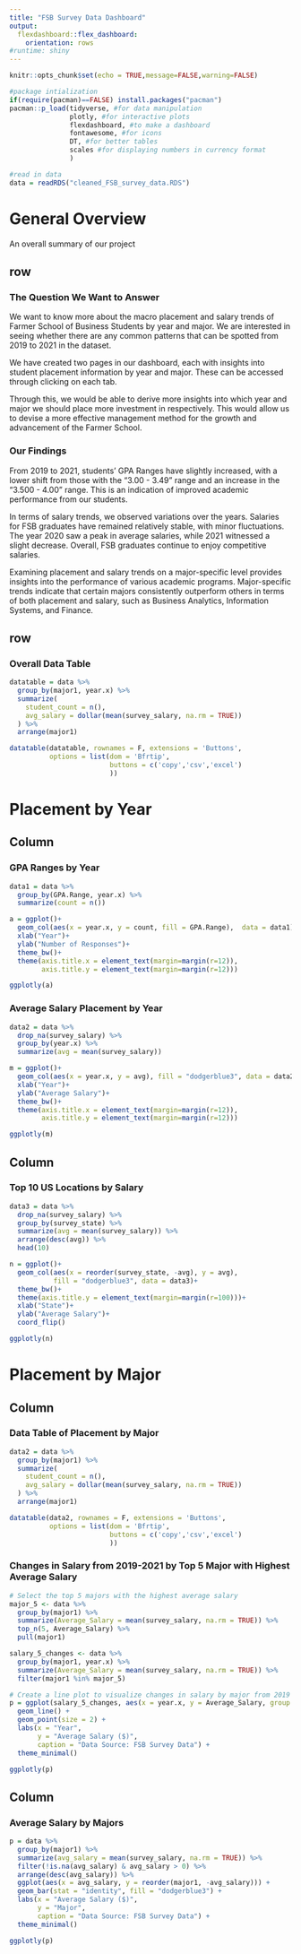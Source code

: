 ```yaml
---
title: "FSB Survey Data Dashboard"
output: 
  flexdashboard::flex_dashboard:
    orientation: rows
#runtime: shiny
---
```


```r
knitr::opts_chunk$set(echo = TRUE,message=FALSE,warning=FALSE)

#package intialization
if(require(pacman)==FALSE) install.packages("pacman")
pacman::p_load(tidyverse, #for data manipulation
               plotly, #for interactive plots
               flexdashboard, #to make a dashboard
               fontawesome, #for icons
               DT, #for better tables
               scales #for displaying numbers in currency format
               )

#read in data
data = readRDS("cleaned_FSB_survey_data.RDS")
```

# General Overview {data-orientation=columns}

An overall summary of our project
  
## row {data-width=500}

### The Question We Want to Answer

We want to know more about the macro placement and salary trends of Farmer School of Business Students by year and major. We are interested in seeing whether there are any common patterns that can be spotted from 2019 to 2021 in the dataset.

We have created two pages in our dashboard, each with insights into student placement information by year and major. These can be accessed through clicking on each tab.

Through this, we would be able to derive more insights into which year and major we should place more investment in respectively. This would allow us to devise a more effective management method for the growth and advancement of the Farmer School.

### Our Findings

From 2019 to 2021, students' GPA Ranges have slightly increased, with a lower shift from those with the "3.00 - 3.49" range and an increase in the "3.500 - 4.00" range. This is an indication of improved academic performance from our students.

In terms of salary trends, we observed variations over the years. Salaries for FSB graduates have remained relatively stable, with minor fluctuations. The year 2020 saw a peak in average salaries, while 2021 witnessed a slight decrease. Overall, FSB graduates continue to enjoy competitive salaries.

Examining placement and salary trends on a major-specific level provides insights into the performance of various academic programs. Major-specific trends indicate that certain majors consistently outperform others in terms of both placement and salary, such as Business Analytics, Information Systems, and Finance. 


## row {data-height=700}

### Overall Data Table

```r
datatable = data %>%
  group_by(major1, year.x) %>%
  summarize(
    student_count = n(),
    avg_salary = dollar(mean(survey_salary, na.rm = TRUE))
  ) %>%
  arrange(major1)

datatable(datatable, rownames = F, extensions = 'Buttons',
          options = list(dom = 'Bfrtip',
                         buttons = c('copy','csv','excel')
                         ))
```
# Placement by Year {data-orientation=columns}

## Column {data-width=500}

### GPA Ranges by Year

```r
data1 = data %>%
  group_by(GPA.Range, year.x) %>%
  summarize(count = n()) 

a = ggplot()+
  geom_col(aes(x = year.x, y = count, fill = GPA.Range),  data = data1)+
  xlab("Year")+
  ylab("Number of Responses")+
  theme_bw()+
  theme(axis.title.x = element_text(margin=margin(r=12)),
        axis.title.y = element_text(margin=margin(r=12)))

ggplotly(a)
```

### Average Salary Placement by Year

```r
data2 = data %>%
  drop_na(survey_salary) %>%
  group_by(year.x) %>%
  summarize(avg = mean(survey_salary))

m = ggplot()+
  geom_col(aes(x = year.x, y = avg), fill = "dodgerblue3", data = data2)+
  xlab("Year")+
  ylab("Average Salary")+
  theme_bw()+
  theme(axis.title.x = element_text(margin=margin(r=12)),
        axis.title.y = element_text(margin=margin(r=12)))

ggplotly(m)
```

## Column {data-width=600}

### Top 10 US Locations by Salary

```r
data3 = data %>%
  drop_na(survey_salary) %>%
  group_by(survey_state) %>%
  summarize(avg = mean(survey_salary)) %>%
  arrange(desc(avg)) %>%
  head(10)

n = ggplot()+
  geom_col(aes(x = reorder(survey_state, -avg), y = avg), 
           fill = "dodgerblue3", data = data3)+
  theme_bw()+
  theme(axis.title.y = element_text(margin=margin(r=100)))+
  xlab("State")+
  ylab("Average Salary")+
  coord_flip()

ggplotly(n)
```
# Placement by Major {data-orientation=columns}

## Column {data-width=400}

### Data Table of Placement by Major

```r
data2 = data %>%
  group_by(major1) %>%
  summarize(
    student_count = n(),
    avg_salary = dollar(mean(survey_salary, na.rm = TRUE))
  ) %>%
  arrange(major1)

datatable(data2, rownames = F, extensions = 'Buttons',
          options = list(dom = 'Bfrtip',
                         buttons = c('copy','csv','excel')
                         ))
```

### Changes in Salary from 2019-2021 by Top 5 Major with Highest Average Salary

```r
# Select the top 5 majors with the highest average salary
major_5 <- data %>%
  group_by(major1) %>%
  summarize(Average_Salary = mean(survey_salary, na.rm = TRUE)) %>%
  top_n(5, Average_Salary) %>%
  pull(major1)

salary_5_changes <- data %>%
  group_by(major1, year.x) %>%
  summarize(Average_Salary = mean(survey_salary, na.rm = TRUE)) %>%
  filter(major1 %in% major_5)

# Create a line plot to visualize changes in salary by major from 2019 to 2021
p = ggplot(salary_5_changes, aes(x = year.x, y = Average_Salary, group = major1, color = major1)) +
  geom_line() +
  geom_point(size = 2) +
  labs(x = "Year",
       y = "Average Salary ($)",
       caption = "Data Source: FSB Survey Data") +
  theme_minimal()

ggplotly(p)
```


## Column {data-width=600}

### Average Salary by Majors

```r
p = data %>%
  group_by(major1) %>%
  summarize(avg_salary = mean(survey_salary, na.rm = TRUE)) %>%
  filter(!is.na(avg_salary) & avg_salary > 0) %>%
  arrange(desc(avg_salary)) %>%
  ggplot(aes(x = avg_salary, y = reorder(major1, -avg_salary))) +
  geom_bar(stat = "identity", fill = "dodgerblue3") +
  labs(x = "Average Salary ($)",
       y = "Major",
       caption = "Data Source: FSB Survey Data") +
  theme_minimal()

ggplotly(p)
```

